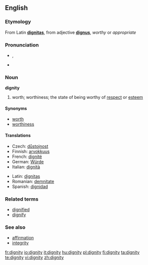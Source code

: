 {{see|Dignity}}
==English==

===Etymology===
From Latin '''[[dignitas]]''', from adjective '''[[dignus]]''', ''worthy'' or ''appropriate''

===Pronunciation===
*{{IPA|/ˈdɪgnəti/}}, {{SAMPA|/"dIgn@ti/}}
*{{audio|en-us-dignity.ogg|Audio (US)}}

===Noun===
'''dignity'''

# worth; worthiness; the state of being worthy of [[respect]] or [[esteem]]

====Synonyms====
*[[worth]]
*[[worthiness]]

====Translations====
{{trans-top|worthiness}}
*Czech: [[důstojnost]] {{f}}
*Finnish: [[arvokkuus]]
*French: [[dignité]] {{f}}
*German: [[Würde]] {{f}}
*Italian: [[dignità]] {{f}}
{{trans-mid}}
*Latin: [[dignitas]] {{f}}
*Romanian: [[demnitate]] {{f}}
*Spanish: [[dignidad]] {{f}}
{{trans-bottom}}

===Related terms===
*[[dignified]]
*[[dignify]]

===See also===
*[[affirmation]]
*[[integrity]]

[[fr:dignity]]
[[io:dignity]]
[[it:dignity]]
[[hu:dignity]]
[[pl:dignity]]
[[fi:dignity]]
[[ta:dignity]]
[[te:dignity]]
[[vi:dignity]]
[[zh:dignity]]